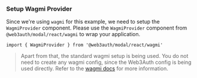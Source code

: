 ### Setup Wagmi Provider

Since we're using `wagmi` for this example, we need to setup the `WagmiProvider` component. Please use the `WagmiProvider` component from `@web3auth/modal/react/wagmi` to wrap your application.

```tsx
import { WagmiProvider } from '@web3auth/modal/react/wagmi'
```

> Apart from that, the standard wagmi setup is being used. You do not need to create any wagmi config, since the Web3Auth config is being used directly. Refer to the [wagmi docs](https://wagmi.sh/react/getting-started) for more information.
